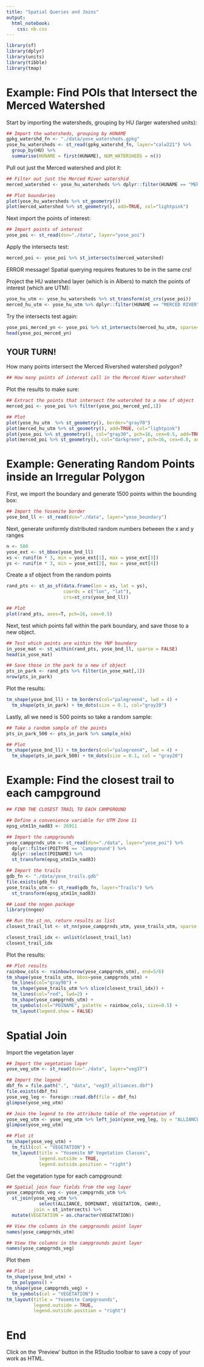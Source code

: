 ```yaml
---
title: "Spatial Queries and Joins"
output: 
  html_notebook: 
    css: nb.css
---
```


```r
library(sf)
library(dplyr)
library(units)
library(tibble)
library(tmap)
```

# Example: Find POIs that Intersect the Merced Watershed

Start by importing the watersheds, grouping by HU (larger watershed units):

```r
## Import the watersheds, grouping by HUNAME
gpkg_watershd_fn <- "./data/yose_watersheds.gpkg"
yose_hu_watersheds <- st_read(gpkg_watershd_fn, layer="calw221") %>% 
  group_by(HU) %>% 
  summarise(HUNAME = first(HUNAME), NUM_WATERSHEDS = n())
```

Pull out just the Merced watershed and plot it:

```r
## Filter out just the Merced River watershid
merced_watershed <- yose_hu_watersheds %>% dplyr::filter(HUNAME == "MERCED RIVER")

## Plot boundaries
plot(yose_hu_watersheds %>% st_geometry())
plot(merced_watershed %>% st_geometry(), add=TRUE, col="lightpink")
```

Next import the points of interest:

```r
## Import points of interest
yose_poi <- st_read(dsn="./data", layer="yose_poi") 
```

Apply the intersects test:

```r
merced_poi <- yose_poi %>% st_intersects(merced_watershed)
```

ERROR message! Spatial querying requires features to be in the same crs!

Project the HU watershed layer (which is in Albers) to match the points of interest (which are UTM):

```r
yose_hu_utm <- yose_hu_watersheds %>% st_transform(st_crs(yose_poi))
merced_hu_utm <- yose_hu_utm %>% dplyr::filter(HUNAME == "MERCED RIVER")
```

Try the intersects test again:

```r
yose_poi_merced_yn <- yose_poi %>% st_intersects(merced_hu_utm, sparse=FALSE)
head(yose_poi_merced_yn)
```

## YOUR TURN!

How many points intersect the Merced Rivershed watershed polygon?

```r
## How many points of interest call in the Merced River watershed?

```

Plot the results to make sure:

```r
## Extract the points that intersect the watershed to a new sf object
merced_poi <- yose_poi %>% filter(yose_poi_merced_yn[,1])

## Plot
plot(yose_hu_utm  %>% st_geometry(), border="gray70")
plot(merced_hu_utm %>% st_geometry(), add=TRUE, col="lightpink")
plot(yose_poi %>% st_geometry(), col="gray30", pch=16, cex=0.5, add=TRUE)
plot(merced_poi %>% st_geometry(), col="darkgreen", pch=16, cex=0.8, add=TRUE)
```
# Example: Generating Random Points inside an Irregular Polygon

First, we import the boundary and generate 1500 points within the bounding box:

```r
## Import the Yosemite border
yose_bnd_ll <- st_read(dsn="./data", layer="yose_boundary")
```

Next, generate uniformly distributed random numbers between the x and y ranges

```r
n <- 500
yose_ext <- st_bbox(yose_bnd_ll)
xs <- runif(n * 3, min = yose_ext[1], max = yose_ext[3])
ys <- runif(n * 3, min = yose_ext[2], max = yose_ext[4])
```

Create a sf object from the random points

```r
rand_pts <- st_as_sf(data.frame(lon = xs, lat = ys), 
                     coords = c("lon", "lat"), 
                     crs=st_crs(yose_bnd_ll))

## Plot
plot(rand_pts, axes=T, pch=16, cex=0.5)
```

Next, test which points fall within the park boundary, and save those to a new object.

```r
## Test which points are within the YNP boundary
in_yose_mat <- st_within(rand_pts, yose_bnd_ll, sparse = FALSE)
head(in_yose_mat)

## Save those in the park to a new sf object
pts_in_park <- rand_pts %>% filter(in_yose_mat[,1])
nrow(pts_in_park)
```
Plot the results:

```r
tm_shape(yose_bnd_ll) + tm_borders(col="palegreen4", lwd = 4) +
  tm_shape(pts_in_park) + tm_dots(size = 0.1, col="gray20")
```

Lastly, all we need is 500 points so take a random sample:

```r
## Take a random sample of the points 
pts_in_park_500 <- pts_in_park %>% sample_n(n)

## Plot
tm_shape(yose_bnd_ll) + tm_borders(col="palegreen4", lwd = 4) +
  tm_shape(pts_in_park_500) + tm_dots(size = 0.1, col = "gray20")
```

# Example: Find the closest trail to each campground

```r
## FIND THE CLOSEST TRAIL TO EACH CAMPGROUND

## Define a convenience variable for UTM Zone 11
epsg_utm11n_nad83 <- 26911

## Import the campgrounds
yose_campgrnds_utm <- st_read(dsn="./data", layer="yose_poi") %>% 
  dplyr::filter(POITYPE == 'Campground') %>% 
  dplyr::select(POINAME) %>% 
  st_transform(epsg_utm11n_nad83)

## Import the trails
gdb_fn <- "./data/yose_trails.gdb"
file.exists(gdb_fn)
yose_trails_utm <- st_read(gdb_fn, layer="Trails") %>% 
  st_transform(epsg_utm11n_nad83)

## Load the nngeo package
library(nngeo)

## Run the st_nn, return results as list
closest_trail_lst <- st_nn(yose_campgrnds_utm, yose_trails_utm, sparse = TRUE, progress = FALSE)

closest_trail_idx <- unlist(closest_trail_lst)
closest_trail_idx
```

Plot the results:

```r
## Plot results
rainbow_cols <- rainbow(nrow(yose_campgrnds_utm), end=5/6)
tm_shape(yose_trails_utm, bbox=yose_campgrnds_utm) + 
  tm_lines(col="gray90") +
  tm_shape(yose_trails_utm %>% slice(closest_trail_idx)) + 
  tm_lines(col="red", lwd=2) +
  tm_shape(yose_campgrnds_utm) + 
  tm_symbols(col="POINAME", palette = rainbow_cols, size=0.5) + 
  tm_layout(legend.show = FALSE)

```
# Spatial Join

Import the vegetation layer

```r
## Import the vegetation layer
yose_veg_utm <- st_read(dsn="./data", layer="veg37") 

## Import the legend
dbf_fn = file.path(".", "data", "veg37_alliances.dbf")
file.exists(dbf_fn)
yose_veg_leg <- foreign::read.dbf(file = dbf_fn)
glimpse(yose_veg_utm)

## Join the legend to the attribute table of the vegetation sf
yose_veg_utm <- yose_veg_utm %>% left_join(yose_veg_leg, by = "ALLIANCE")
glimpse(yose_veg_utm)

## Plot it
tm_shape(yose_veg_utm) +
  tm_fill(col = "VEGETATION") +
  tm_layout(title = "Yosemite NP Vegetation Classes",
            legend.outside = TRUE,
            legend.outside.position = "right")
```

Get the vegetation type for each campground:

```r
## Spatial join four fields from the veg layer
yose_campgrnds_veg <- yose_campgrnds_utm %>% 
  st_join(yose_veg_utm %>% 
            select(ALLIANCE, DOMINANT, VEGETATION, CWHR),
          join = st_intersects) %>% 
  mutate(VEGETATION = as.character(VEGETATION))

## View the columns in the campgrounds point layer
names(yose_campgrnds_utm)

## View the columns in the campgrounds point layer
names(yose_campgrnds_veg)
```

Plot them

```r
## Plot it
tm_shape(yose_bnd_utm) +
  tm_polygons() +
tm_shape(yose_campgrnds_veg) +
  tm_symbols(col = "VEGETATION") +
tm_layout(title = "Yosemite Campgrounds",
          legend.outside = TRUE,
          legend.outside.position = "right")
```




# End

Click on the 'Preview' button in the RStudio toolbar to save a copy of your work as HTML.


